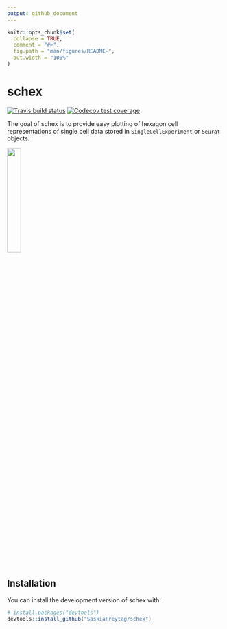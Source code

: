 ```yaml
---
output: github_document
---
```


<!-- README.md is generated from README.Rmd. Please edit that file -->

```r
knitr::opts_chunk$set(
  collapse = TRUE,
  comment = "#>",
  fig.path = "man/figures/README-",
  out.width = "100%"
)
```
# schex

<!-- badges: start -->
  [![Travis build status](https://travis-ci.org/SaskiaFreytag/schex.svg?branch=master)](https://travis-ci.org/SaskiaFreytag/schex)
    [![Codecov test coverage](https://codecov.io/gh/SaskiaFreytag/schex/branch/master/graph/badge.svg)](https://codecov.io/gh/SaskiaFreytag/schex?branch=master)
<!-- badges: end -->

The goal of schex is to provide easy plotting of hexagon cell representations
of single cell data stored in `SingleCellExperiment` or `Seurat` objects.

![](misc/schex_hex.png){width=25%}

## Installation

You can install the development version of schex with:

``` r
# install.packages("devtools")
devtools::install_github("SaskiaFreytag/schex")
```


